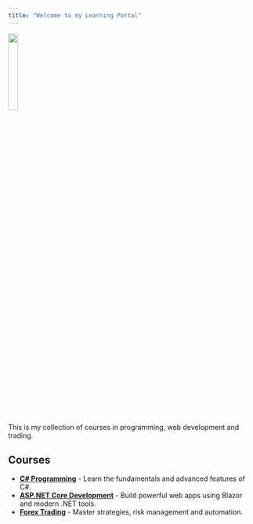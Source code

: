 ```yaml
---
title: "Welcome to my Learning Portal"
---
```


![](Assets/Images/logo.png){.lightbox width="20%"}

This is my collection of courses in programming, web development and trading.

## Courses

-   [**C# Programming**](Courses/CSharp/index.qmd) - Learn the fundamentals and advanced features of C#.
-   [**ASP.NET Core Development**](Courses/ASPNET/index.qmd) - Build powerful web apps using Blazor and modern .NET tools.
-   [**Forex Trading**](Courses/Forex/index.qmd) - Master strategies, risk management and automation.